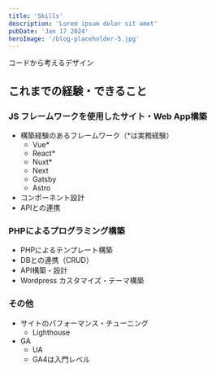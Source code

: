 ```yaml
---
title: 'Skills'
description: 'Lorem ipsum dolor sit amet'
pubDate: 'Jan 17 2024'
heroImage: '/blog-placeholder-5.jpg'
---
```


コードから考えるデザイン


## これまでの経験・できること

### JS フレームワークを使用したサイト・Web App構築
- 構築経験のあるフレームワーク（*は実務経験）
  - Vue*
  - React*
  - Nuxt*
  - Next
  - Gatsby
  - Astro
- コンポーネント設計
- APIとの連携

### PHPによるプログラミング構築
- PHPによるテンプレート構築
- DBとの連携（CRUD）
- API構築・設計
- Wordpress カスタマイズ・テーマ構築

### その他
- サイトのパフォーマンス・チューニング
  - Lighthouse
- GA
  - UA
  - GA4は入門レベル